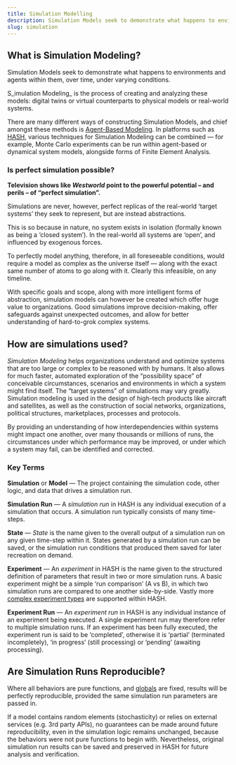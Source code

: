 ```yaml
---
title: Simulation Modelling
description: Simulation Models seek to demonstrate what happens to environments and agents within them, over time, under varying conditions.
slug: simulation
---
```

<div class="wiki-post-content wp-content left-col">

<div id="section-0" class="section current">

## **What is Simulation Modeling?**

Simulation Models seek to demonstrate what happens to environments and agents within them, over time, under varying conditions.

S_imulation Modeling_ is the process of creating and analyzing these models: digital twins or virtual counterparts to physical models or real-world systems.

There are many different ways of constructing Simulation Models, and chief amongst these methods is [Agent-Based Modeling](https://hash.ai/wiki/agent-based-modeling). In platforms such as [HASH](https://hash.ai/platform), various techniques for Simulation Modeling can be combined — for example, Monte Carlo experiments can be run within agent-based or dynamical system models, alongside forms of Finite Element Analysis.

</div>

<div id="section-1" class="section">

<div class="key-concepts">

### Is perfect simulation possible?

<div class="key-concepts-body">

**Television shows like _Westworld_ point to the powerful potential – and perils – of “perfect simulation”.**

Simulations are never, however, perfect replicas of the real-world ‘target systems’ they seek to represent, but are instead abstractions.

This is so because in nature, no system exists in isolation (formally known as being a ‘closed system’). In the real-world all systems are ‘open’, and influenced by exogenous forces.

To perfectly model anything, therefore, in all foreseeable conditions, would require a model as complex as the universe itself — along with the exact same number of atoms to go along with it. Clearly this infeasible, on any timeline.

With specific goals and scope, along with more intelligent forms of abstraction, simulation models can however be created which offer huge value to organizations. Good simulations improve decision-making, offer safeguards against unexpected outcomes, and allow for better understanding of hard-to-grok complex systems.

</div>

</div>

[](#concepts-end)</div>

<div id="section-2" class="section">

## **How are simulations used?**

_Simulation Modeling_ helps organizations understand and optimize systems that are too large or complex to be reasoned with by humans. It also allows for much faster, automated exploration of the “possibility space” of conceivable circumstances, scenarios and environments in which a system might find itself. The “target systems” of simulations may vary greatly. Simulation modeling is used in the design of high-tech products like aircraft and satellites, as well as the construction of social networks, organizations, political structures, marketplaces, processes and protocols.

By providing an understanding of how interdependencies within systems might impact one another, over many thousands or millions of runs, the circumstances under which performance may be improved, or under which a system may fail, can be identified and corrected.

</div>

<div id="section-3" class="section">

<div class="key-concepts">

### Key Terms

<div class="key-concepts-body">

**Simulation** or **Model** — The project containing the simulation code, other logic, and data that drives a simulation run.

**Simulation Run** — A _simulation run_ in HASH is any individual execution of a simulation that occurs. A simulation run typically consists of many time-steps.

**State** — _State_ is the name given to the overall output of a simulation run on any given time-step within it. States generated by a simulation run can be saved, or the simulation run conditions that produced them saved for later recreation on demand.

**Experiment** — An _experiment_ in HASH is the name given to the structured definition of parameters that result in two or more simulation runs. A basic experiment might be a simple ‘run comparison’ (A vs B), in which two simulation runs are compared to one another side-by-side. Vastly more [complex experiment types](https://docs.hash.ai/core/experiments) are supported within HASH.

**Experiment Run** — An _experiment run_ in HASH is any individual instance of an experiment being executed. A single experiment run may therefore refer to multiple simulation runs. If an experiment has been fully executed, the experiment run is said to be ‘completed’, otherwise it is ‘partial’ (terminated incompletely), ‘in progress’ (still processing) or ‘pending’ (awaiting processing).

</div>

</div>

[](#concepts-end)</div>

<div id="section-4" class="section">

## Are Simulation Runs Reproducible?

Where all behaviors are pure functions, and [globals](https://docs.hash.ai/core/configuration/basic-properties) are fixed, results will be perfectly reproducible, provided the same simulation run parameters are passed in.

If a model contains random elements (stochasticity) or relies on external services (e.g. 3rd party APIs), no guarantees can be made around future reproducibility, even in the simulation logic remains unchanged, because the behaviors were not pure functions to begin with. Nevertheless, original simulation run results can be saved and preserved in HASH for future analysis and verification.

</div>

</div>
